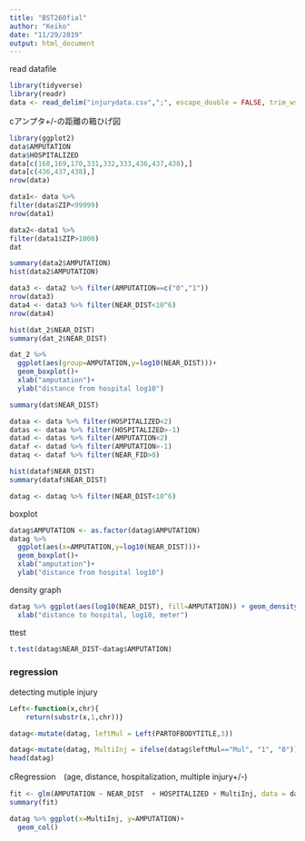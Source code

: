 ```yaml
---
title: "BST260fial"
author: "Keiko"
date: "11/29/2019"
output: html_document
---
```


read datafile 
```r
library(tidyverse)
library(readr)
data <- read_delim("injurydata.csv",";", escape_double = FALSE, trim_ws = TRUE)
```

cアンプタ+/-の距離の箱ひげ図
```r
library(ggplot2)
data$AMPUTATION
data$HOSPITALIZED
data[c(168,169,170,331,332,333,436,437,438),]
data[c(436,437,438),]
nrow(data)
```


```r
data1<- data %>%
filter(data$ZIP<99999)
nrow(data1)

data2<-data1 %>%
filter(data1$ZIP>1000) 
dat
```



```r
summary(data2$AMPUTATION)
hist(data2$AMPUTATION)

```

```r

data3 <- data2 %>% filter(AMPUTATION==c("0","1")) 
nrow(data3)
data4 <- data3 %>% filter(NEAR_DIST<10^6)
nrow(data4)

hist(dat_2$NEAR_DIST)
summary(dat_2$NEAR_DIST)

dat_2 %>%
  ggplot(aes(group=AMPUTATION,y=log10(NEAR_DIST)))+
  geom_boxplot()+
  xlab("amputation")+
  ylab("distance from hospital log10")

summary(dat$NEAR_DIST)
```

```r
dataa <- data %>% filter(HOSPITALIZED<2)
datas <- dataa %>% filter(HOSPITALIZED>-1)
datad <- datas %>% filter(AMPUTATION<2)
dataf <- datad %>% filter(AMPUTATION>-1)
dataq <- dataf %>% filter(NEAR_FID>0)

hist(dataf$NEAR_DIST)
summary(dataf$NEAR_DIST)

datag <- dataq %>% filter(NEAR_DIST<10^6)
```


boxplot
```r
datag$AMPUTATION <- as.factor(datag$AMPUTATION)
datag %>%
  ggplot(aes(x=AMPUTATION,y=log10(NEAR_DIST)))+
  geom_boxplot()+
  xlab("amputation")+
  ylab("distance from hospital log10")

```



density graph
```r
datag %>% ggplot(aes(log10(NEAR_DIST), fill=AMPUTATION)) + geom_density(alpha = 0.2)+
  xlab("distance to hospital, log10, meter")
```

ttest
```r
t.test(datag$NEAR_DIST~datag$AMPUTATION)
```



### regression


detecting mutiple injury
```r
Left<-function(x,chr){
    return(substr(x,1,chr))}

datag<-mutate(datag, leftMul = Left(PARTOFBODYTITLE,3))

datag<-mutate(datag, MultiInj = ifelse(datag$leftMul=="Mul", "1", "0"))
head(datag)

```


cRegression　(age, distance, hospitalization, multiple injury+/-)
```r
fit <- glm(AMPUTATION ~ NEAR_DIST  + HOSPITALIZED + MultiInj, data = datag, family = "binomial")
summary(fit)
```


```r
datag %>% ggplot(x=MultiInj, y=AMPUTATION)+
  geom_col()
```

